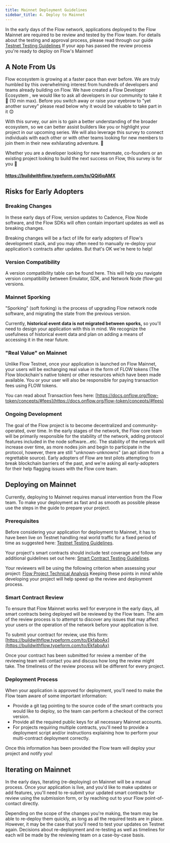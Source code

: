 ```yaml
---
title: Mainnet Deployment Guidelines
sidebar_title: 4. Deploy to Mainnet
---
```


In the early days of the Flow network, applications deployed to the Flow Mainnet are required to be review and tested by the Flow team. For details about the testing and approval process, please read through our guide [Testnet Testing Guidelines](/dapp-deployment/testnet-testing/) If your app has passed the review process you're ready to deploy on Flow's Mainnet!

## A Note From Us

Flow ecosystem is growing at a faster pace than ever before. We are truly humbled by this overwhelming interest from hundreds of developers and teams already building on Flow. We have created a Flow Developer Ecosystem , we would like to ask all developers in our community to take it 🙏  (10 min max). Before you switch away or raise your eyebrow to "yet another survey" please read below why it would be valuable to take part in it 😊

With this survey, our aim is to gain a better understanding of the broader ecosystem, so we can better assist builders like you or highlight your project in our upcoming series. We will also leverage this survey to connect individuals with each other or with other teams looking for new members to join them in their new exhilarating adventure. 🌊

Whether you are a developer looking for new teammate, co-founders or an existing project looking to build the next success on Flow, this survey is for you 💚 

#### https://buildwithflow.typeform.com/to/QQi6qAMX


## Risks for Early Adopters

### Breaking Changes

In these early days of Flow, version updates to Cadence, Flow Node software, and the Flow SDKs will often contain important updates as well as breaking changes.

Breaking changes will be a fact of life for early adopters of Flow's development stack, and you may often need to manually re-deploy your application's contracts after updates. But that's OK we're here to help!

### Version Compatibility

A version compatibility table can be found here. This will help you navigate version compatibility between Emulator, SDK, and Network Node (flow-go) versions.

### Mainnet Sporking

"Sporking" (soft forking) is the process of upgrading Flow network node software, and migrating the state from the previous version.

Currently, **historical event data is not migrated between sporks,** so you'll need to design your application with this in mind. We recognize the usefulness of historical event data and plan on adding a means of accessing it in the near future.

### "Real Value" on Mainnet

Unlike Flow Testnet, once your application is launched on Flow Mainnet, your users will be exchanging real value in the form of FLOW tokens (The Flow blockchain's native token) or other resources which have been made available. You or your user will also be responsible for paying transaction fees using FLOW tokens.

You can read about Transaction fees here: [https://docs.onflow.org/flow-token/concepts/#fees](https://docs.onflow.org/flow-token/concepts/#fees)

### Ongoing Development

The goal of the Flow project is to become decentralized and community-operated, over time. In the early stages of the network, the Flow core team will be primarily responsible for the stability of the network, adding protocol features included in the node software...etc. The stability of the network will increase over time, as more nodes join and begin to participate in the protocol, however, there are still "unknown-unknowns" (an apt idiom from a regrettable source). Early adopters of Flow are test pilots attempting to break blockchain barriers of the past, and we're asking all early-adopters for their help flagging issues with the Flow core team.

## Deploying on Mainnet

Currently, deploying to Mainnet requires manual intervention from the Flow team. To make your deployment as fast and as smooth as possible please use the steps in the guide to prepare your project.

### Prerequisites

Before considering your application for deployment to Mainnet, it has to have been live on Testnet handling real world traffic for a fixed period of time as suggested here: [Testnet Testing Guidelines](/dapp-deployment/testnet-testing).

Your project's smart contracts should include test coverage and follow any additional guidelines set out here: [Smart Contract Testing Guidelines](/dapp-deployment/contract-testing).

Your reviewers will be using the following criterion when assessing your project: [Flow Project Technical Analysis](/dapp-deployment/contract-testing) Keeping these points in mind while developing your project will help speed up the review and deployment process.

### Smart Contract Review

To ensure that Flow Mainnet works well for everyone in the early days, all smart contracts being deployed will be reviewed by the Flow team. The aim of the review process is to attempt to discover any issues that may affect your users or the operation of the network before your application is live.

To submit your contract for review, use this form: [https://buildwithflow.typeform.com/to/EkfaboAx](https://buildwithflow.typeform.com/to/EkfaboAx)

Once your contract has been submitted for review a member of the reviewing team will contact you and discuss how long the review might take. The timeliness of the review process will be different for every project.

### Deployment Process

When your application is approved for deployment, you'll need to make the Flow team aware of some important information:

- Provide a git tag pointing to the source code of the smart contracts you would like to deploy, so the team can perform a checkout of the correct version.
- Provide all the required public keys for all necessary Mainnet accounts.
- For projects requiring multiple contracts, you'll need to provide a deployment script and/or instructions explaining how to perform your multi-contract deployment correctly.

Once this information has been provided the Flow team will deploy your project and notify you!

## Iterating on Mainnet

In the early days, Iterating (re-deploying) on Mainnet will be a manual process. Once your application is live, and you'd like to make updates or add features, you'll need to re-submit your updated smart contracts for review using the submission form, or by reaching out to your Flow point-of-contact directly.

Depending on the scope of the changes you're making, the team may be able to re-deploy them quickly, as long as all the required tests are in place. However, it may be the case that you'll need to test your updates on Testnet again. Decisions about re-deployment and re-testing as well as timelines for each will be made by the reviewing team on a case-by-case basis.
